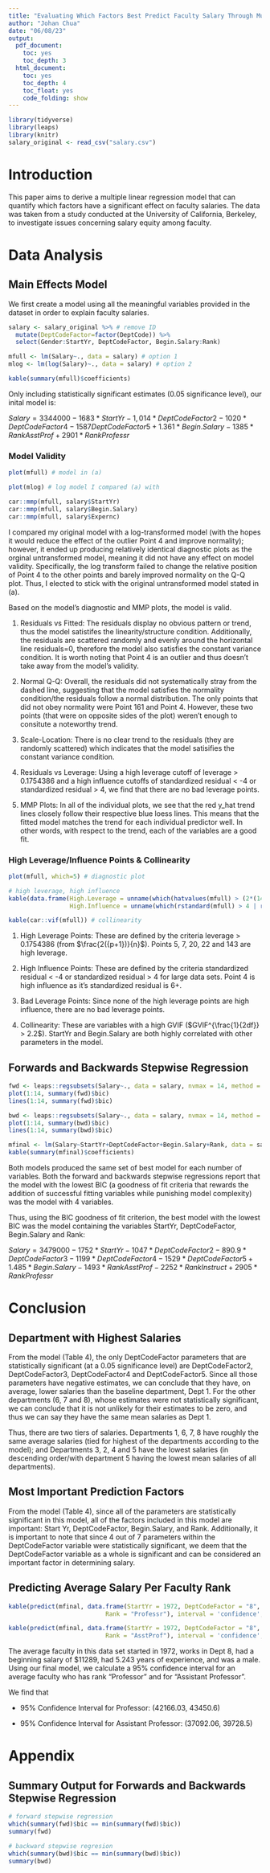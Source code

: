 ```yaml
---
title: "Evaluating Which Factors Best Predict Faculty Salary Through Multiple Regression Modelling"
author: "Johan Chua"
date: "06/08/23"
output:
  pdf_document:
    toc: yes
    toc_depth: 3
  html_document:
    toc: yes
    toc_depth: 4
    toc_float: yes
    code_folding: show
---
```


```r
library(tidyverse)
library(leaps)
library(knitr)
salary_original <- read_csv("salary.csv")
```

\newpage

# Introduction
This paper aims to derive a multiple linear regression model that can quantify which factors have a significant effect on faculty salaries. The data was taken from a study conducted at the University of California, Berkeley, to investigate issues concerning salary equity among faculty.

# Data Analysis

## Main Effects Model

We first create a model using all the meaningful variables provided in the dataset in order to explain faculty salaries. 

```r
salary <- salary_original %>% # remove ID
  mutate(DeptCodeFactor=factor(DeptCode)) %>% 
  select(Gender:StartYr, DeptCodeFactor, Begin.Salary:Rank)

mfull <- lm(Salary~., data = salary) # option 1 
mlog <- lm(log(Salary)~., data = salary) # option 2
```

```r
kable(summary(mfull)$coefficients)
```

\begin{center}
Table 1: Summary of Model 1 Predictors
\end{center}

Only including statistically significant estimates (0.05 significance level), our inital model is: 

$Salary = 3344000 - 1683*StartYr - 1,014*DeptCodeFactor2 - 1020*DeptCodeFactor4 - 1587DeptCodeFactor5 + 1.361*Begin.Salary - 1385*RankAsstProf + 2901*RankProfessr$

### Model Validity
```r
plot(mfull) # model in (a)
```

\begin{center}
Figure 1: Model 1 (No Transformation) Diagnostic Plots
\end{center}

```r
plot(mlog) # log model I compared (a) with
```

\begin{center}
Figure 2: Model 2 (Log Transformation) Diagnostic Plots
\end{center}

```r
car::mmp(mfull, salary$StartYr)
car::mmp(mfull, salary$Begin.Salary)
car::mmp(mfull, salary$Expernc)
```

\begin{center}
Figure 3: MMP Plots for Model 1
\end{center}

\newpage

I compared my original model with a log-transformed model (with the hopes it would reduce the effect of the outlier Point 4 and improve normality); however, it ended up producing relatively identical diagnostic plots as the orginal untransformed model, meaning it did not have any effect on model validity. Specifically, the log transform failed to change the relative position of Point 4 to the other points and barely improved normality on the Q-Q plot. Thus, I elected to stick with the original untransformed model stated in (a). 

Based on the model's diagnostic and MMP plots, the model is valid.

(1) Residuals vs Fitted: The residuals display no obvious pattern or trend, thus the model satistifes the linearity/structure condition. Additionally, the residuals are scattered randomly and evenly around the horizontal line residuals=0, therefore the model also satisfies the constant variance condition. It is worth noting that Point 4 is an outlier and thus doesn't take away from the model's validity.

(2) Normal Q-Q: Overall, the residuals did not systematically stray from the dashed line, suggesting that the model satisfies the normality condition/the residuals follow a normal distribution. The only points that did not obey normality were Point 161 and Point 4. However, these two points (that were on opposite sides of the plot) weren't enough to consitute a noteworthy trend.

(3) Scale-Location: There is no clear trend to the residuals (they are randomly scattered) which indicates that the model satisifies the constant variance condition.

(4) Residuals vs Leverage: Using a high leverage cutoff of leverage > 0.1754386 and a high influence cutoffs of standardized residual < -4 or standardized residual > 4, we find that there are no bad leverage points.

(5) MMP Plots: In all of the individual plots, we see that the red y_hat trend lines closely follow their respective blue loess lines. This means that the fitted model matches the trend for each individual predictor well. In other words, with respect to the trend, each of the variables are a good fit.

### High Leverage/Influence Points & Collinearity

```r
plot(mfull, which=5) # diagnostic plot
```

\begin{center}
Figure 4: Residuals vs Leverage Plot for Model 1
\end{center}

\newpage

```r
# high leverage, high influence
kable(data.frame(High.Leverage = unname(which(hatvalues(mfull) > (2*(14+1))/nrow(salary))),
                 High.Influence = unname(which(rstandard(mfull) > 4 | rstandard(mfull) < -4))))
```

\begin{center}
Table 2: High Leverage and High Influence Residuals
\end{center}

```r
kable(car::vif(mfull)) # collinearity
```


\begin{center}
Table 3: VIF for Model 1 Predictors
\end{center}

(1) High Leverage Points: These are defined by the criteria leverage > 0.1754386 (from $\frac{2({p+1})}{n}$). Points 5, 7, 20, 22 and 143 are high leverage. 

(2) High Influence Points: These are defined by the criteria standardized residual < -4 or standardized residual > 4 for large data sets. Point 4 is high influence as it's standardized residual is 6+.

(3) Bad Leverage Points: Since none of the high leverage points are high influence, there are no bad leverage points.

(4) Collinearity: These are variables with a high GVIF ($GVIF^{\frac{1}{2df}} > 2.2$). StartYr and Begin.Salary are both highly correlated with other parameters in the model. 

\newpage

## Forwards and Backwards Stepwise Regression

```r
fwd <- leaps::regsubsets(Salary~., data = salary, nvmax = 14, method = "forward")
plot(1:14, summary(fwd)$bic)
lines(1:14, summary(fwd)$bic)
```

\begin{center}
Figure 5: BIC for Forwards Stepwise Regression
\end{center}

```r
bwd <- leaps::regsubsets(Salary~., data = salary, nvmax = 14, method = "backward")
plot(1:14, summary(bwd)$bic)
lines(1:14, summary(bwd)$bic)
```

\begin{center}
Figure 6: BIC for Backwards Stepwise Regression
\end{center}

```r
mfinal <- lm(Salary~StartYr+DeptCodeFactor+Begin.Salary+Rank, data = salary)
kable(summary(mfinal)$coefficients)
```

\begin{center}
Table 4: Summary of Final Model Predictors
\end{center}

Both models produced the same set of best model for each number of variables. Both the forward and backwards stepwise regressions report that the model with the lowest BIC (a goodness of fit criteria that rewards the addition of successful fitting variables while punishing model complexity) was the model with 4 variables. 

Thus, using the BIC goodness of fit criterion, the best model with the lowest BIC was the model containing the variables StartYr, DeptCodeFactor, Begin.Salary and Rank:

$Salary = 3479000 - 1752*StartYr -1047*DeptCodeFactor2-890.9*DeptCodeFactor3- 1199*DeptCodeFactor4- 1529*DeptCodeFactor5 + 1.485*Begin.Salary - 1493*RankAsstProf - 2252*RankInstruct + 2905*RankProfessr$

# Conclusion

## Department with Highest Salaries
From the model (Table 4), the only DeptCodeFactor parameters that are statistically significant (at a 0.05 significance level) are DeptCodeFactor2, DeptCodeFactor3, DeptCodeFactor4 and DeptCodeFactor5. Since all those parameters have negative estimates, we can conclude that they have, on average, lower salaries than the baseline department, Dept 1. For the other departments (6, 7 and 8), whose estimates were not statistically significant, we can conclude that it is not unlikely for their estimates to be zero, and thus we can say they have the same mean salaries as Dept 1. 

Thus, there are two tiers of salaries. Departments 1, 6, 7, 8 have roughly the same average salaries (tied for highest of the departments according to the model); and Departments 3, 2, 4 and 5 have the lowest salaries (in descending order/with department 5 having the lowest mean salaries of all departments).

## Most Important Prediction Factors
From the model (Table 4), since all of the parameters are statistically significant in this model, all of the factors included in this model are important: Start Yr, DeptCodeFactor, Begin.Salary, and Rank. Additionally, it is important to note that since 4 out of 7 parameters within the DeptCodeFactor variable were statistically significant, we deem that the DeptCodeFactor variable as a whole is significant and can be considered an important factor in determining salary.

## Predicting Average Salary Per Faculty Rank
```r
kable(predict(mfinal, data.frame(StartYr = 1972, DeptCodeFactor = "8", Begin.Salary = 11289, 
                           Rank = "Professr"), interval = 'confidence', level = 0.95))

```

\begin{center}
Table 5: Confidence Interval for Professor
\end{center}

```r
kable(predict(mfinal, data.frame(StartYr = 1972, DeptCodeFactor = "8", Begin.Salary = 11289, 
                           Rank = "AsstProf"), interval = 'confidence', level = 0.95))

```

\begin{center}
Table 6: Confidence Interval for Assistant Professor
\end{center}

The average faculty in this data set started in 1972, works in Dept 8, had a beginning salary of $11289, had 5.243 years of experience, and was a male. Using our final model, we calculate a 95% confidence interval for an average faculty who has rank "Professor" and for "Assistant Professor".

We find that

 - 95% Confidence Interval for Professor: (42166.03, 43450.6)

 - 95% Confidence Interval for Assistant Professor: (37092.06, 39728.5)

# Appendix

## Summary Output for Forwards and Backwards Stepwise Regression
```r
# forward stepwise regression
which(summary(fwd)$bic == min(summary(fwd)$bic))
summary(fwd)

# backward stepwise regresion
which(summary(bwd)$bic == min(summary(bwd)$bic))
summary(bwd)
```


